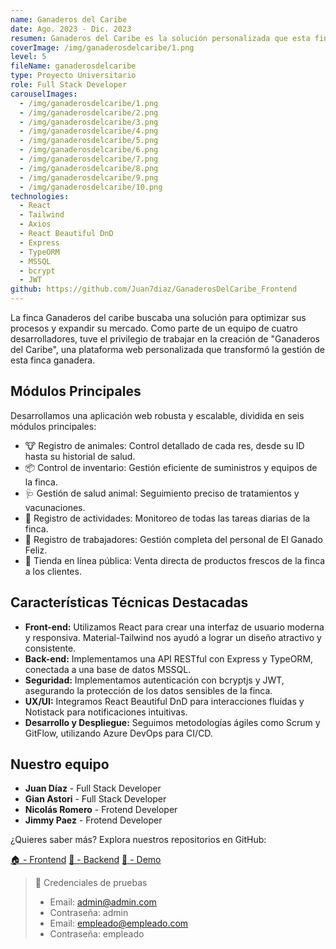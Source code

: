 ```yaml
---
name: Ganaderos del Caribe
date: Ago. 2023 - Dic. 2023
resumen: Ganaderos del Caribe es la solución personalizada que esta finca necesitaba para gestionar su inventario y ventas de ganado. 🐄
coverImage: /img/ganaderosdelcaribe/1.png
level: 5
fileName: ganaderosdelcaribe
type: Proyecto Universitario
role: Full Stack Developer
carouselImages:
  - /img/ganaderosdelcaribe/1.png
  - /img/ganaderosdelcaribe/2.png
  - /img/ganaderosdelcaribe/3.png
  - /img/ganaderosdelcaribe/4.png
  - /img/ganaderosdelcaribe/5.png
  - /img/ganaderosdelcaribe/6.png
  - /img/ganaderosdelcaribe/7.png
  - /img/ganaderosdelcaribe/8.png
  - /img/ganaderosdelcaribe/9.png
  - /img/ganaderosdelcaribe/10.png
technologies:
  - React
  - Tailwind
  - Axios
  - React Beautiful DnD
  - Express
  - TypeORM
  - MSSQL
  - bcrypt
  - JWT
github: https://github.com/Juan7diaz/GanaderosDelCaribe_Frontend
---
```


La finca Ganaderos del caribe buscaba una solución para optimizar sus procesos y expandir su mercado. Como parte de un equipo de cuatro desarrolladores, tuve el privilegio de trabajar en la creación de "Ganaderos del Caribe", una plataforma web personalizada que transformó la gestión de esta finca ganadera.

## Módulos Principales
Desarrollamos una aplicación web robusta y escalable, dividida en seis módulos principales:

- 🐮 Registro de animales: Control detallado de cada res, desde su ID hasta su historial de salud.
- 📦 Control de inventario: Gestión eficiente de suministros y equipos de la finca.
- 🩺 Gestión de salud animal: Seguimiento preciso de tratamientos y vacunaciones.
- 📝 Registro de actividades: Monitoreo de todas las tareas diarias de la finca.
- 👥 Registro de trabajadores: Gestión completa del personal de El Ganado Feliz.
- 🛒 Tienda en línea pública: Venta directa de productos frescos de la finca a los clientes.

## Características Técnicas Destacadas

- **Front-end:** Utilizamos React para crear una interfaz de usuario moderna y responsiva. Material-Tailwind nos ayudó a lograr un diseño atractivo y consistente.
- **Back-end:** Implementamos una API RESTful con Express y TypeORM, conectada a una base de datos MSSQL.
- **Seguridad:** Implementamos autenticación con bcryptjs y JWT, asegurando la protección de los datos sensibles de la finca.
- **UX/UI:** Integramos React Beautiful DnD para interacciones fluidas y Notistack para notificaciones intuitivas.
- **Desarrollo y Despliegue:** Seguimos metodologías ágiles como Scrum y GitFlow, utilizando Azure DevOps para CI/CD.


## Nuestro equipo
- **Juan Díaz** - Full Stack Developer
- **Gian Astori** - Full Stack Developer
- **Nicolás Romero** - Frotend Developer
- **Jimmy Paez** - Frotend Developer

¿Quieres saber más? Explora nuestros repositorios en GitHub:

[🏠 - Frontend](https://github.com/Juan7diaz/GanaderosDelCaribe_Frontend)
[🎒 - Backend](https://github.com/Juan7diaz/GanaderosDelCaribe_Backend)
[🚀 - Demo](https://gray-river-056d6ca0f.4.azurestaticapps.net/)

> 📝 Credenciales de pruebas
> - Email: admin@admin.com
> - Contraseña: admin
> - Email: empleado@empleado.com
> - Contraseña: empleado
